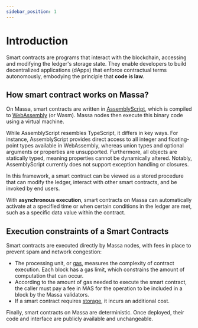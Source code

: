 ```yaml
---
sidebar_position: 1
---
```



# Introduction

Smart contracts are programs that interact with the blockchain, accessing and modifying the ledger's storage state. They enable developers to build decentralized applications (dApps) that enforce contractual terms autonomously, embodying the principle that **code is law**.

## How smart contract works on Massa?

On Massa, smart contracts are written in [AssemblyScript](https://assemblyscript.org/), which is compiled to [WebAssembly](https://webassembly.org/) (or Wasm). Massa nodes then execute this binary code using a virtual machine.

While AssemblyScript resembles TypeScript, it differs in key ways. For instance, AssemblyScript provides direct access to all integer and floating-point types available in WebAssembly, whereas union types and optional arguments or properties are unsupported. Furthermore, all objects are statically typed, meaning properties cannot be dynamically altered. Notably, AssemblyScript currently does not support exception handling or closures.

In this framework, a smart contract can be viewed as a stored procedure that can modify the ledger, interact with other smart contracts, and be invoked by end users.

With **asynchronous execution**, smart contracts on Massa can automatically activate at a specified time or when certain conditions in the ledger are met, such as a specific data value within the contract.

## Execution constraints of a Smart Contracts

Smart contracts are executed directly by Massa nodes, with fees in place to prevent spam and network congestion:

- The processing unit, or [gas](https://docs.massa.net/docs/learn/gas), measures the complexity of contract execution. Each block has a gas limit, which constrains the amount of computation that can occur.
- According to the amount of gas needed to execute the smart contract, the caller must pay a fee in MAS for the operation to be included in a block by the Massa validators. 
- If a smart contract requires [storage](https://docs.massa.net/docs/learn/storage-costs), it incurs an additional cost.

Finally, smart contracts on Massa are deterministic. Once deployed, their code and interface are publicly available and unchangeable.

